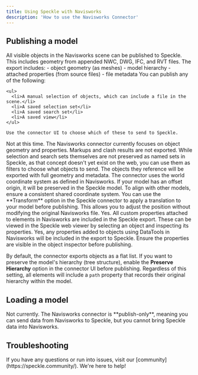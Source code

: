 ```yaml
---
title: Using Speckle with Navisworks
description: 'How to use the Navisworks Connector'
---
```


## Publishing a model

<AccordionGroup>
  <Accordion
     title="What types of elements can I publish from Navisworks to Speckle?">
    All visible objects in the Navisworks scene can be published to Speckle. This
    includes geometry from appended NWC, DWG, IFC, and RVT files. The export
    includes: - object geometry (as meshes) - model hierarchy - attached
    properties (from source files) - file metadata
  </Accordion>

  <Accordion title="Can I publish only selected objects or specific appended files?">
    You can publish any of the following:

    <ul>
      <li>A manual selection of objects, which can include a file in the scene.</li>
      <li>A saved selection set</li>
      <li>A saved search set</li>
      <li>A saved view</li>
    </ul>

    Use the connector UI to choose which of these to send to Speckle.

  </Accordion>

<Accordion title="Can I include saved timeliner information, redlines, or clash results?">
  Not at this time. The Navisworks connector currently focuses on object
  geometry and properties. Markups and clash results are not exported.
</Accordion>

<Accordion title="Can I preserve selection sets or search sets when publishing?">
  While selection and search sets themselves are not preserved as named sets in
  Speckle, as that concept doesn't yet exist on the web, you can use them as
  filters to choose what objects to send. The objects they reference will be
  exported with full geometry and metadata.
</Accordion>

<Accordion title="How do I ensure my Navisworks model is correctly positioned in Speckle?">
  The connector uses the world coordinate system as defined in Navisworks. If
  your model has an offset origin, it will be preserved in the Speckle model. To
  align with other models, ensure a consistent shared coordinate system.
</Accordion>

<Accordion title="My Navisworks model is in real-world coordinates, how can I move it closer to the origin?">
  You can use the **Transform** option in the Speckle connector to apply a
  translation to your model before publishing. This allows you to adjust the
  position without modifying the original Navisworks file.
</Accordion>

<Accordion title="Do custom properties (e.g., element metadata or quantities) get published?">
  Yes. All custom properties attached to elements in Navisworks are included in
  the Speckle export. These can be viewed in the Speckle web viewer by selecting
  an object and inspecting its properties.
</Accordion>

<Accordion title="Will properties added with DataTools be sent?">
  Yes, any properties added to objects using DataTools in Navisworks will be
  included in the export to Speckle. Ensure the properties are visible in the
  object inspector before publishing.
</Accordion>

  <Accordion
     title="Can I export the model as a tree structure or a flat list?">
    By default, the connector exports objects as a flat list. If you want to
    preserve the model's hierarchy (tree structure), enable the **Preserve Hierarchy**
    option in the connector UI before publishing. Regardless of this setting, all
    elements will include a <code>path</code> property that records their original
    hierarchy within the model.
  </Accordion>
</AccordionGroup>

## Loading a model

<AccordionGroup>

<Accordion title="Can I load Speckle models into Navisworks?">
  Not currently. The Navisworks connector is **publish-only**, meaning you can
  send data from Navisworks to Speckle, but you cannot bring Speckle data into
  Navisworks.
</Accordion>

</AccordionGroup>

## Troubleshooting

<Info>
  If you have any questions or run into issues, visit our
  [community](https://speckle.community/). We're here to help!
</Info>


<LearnMore />
